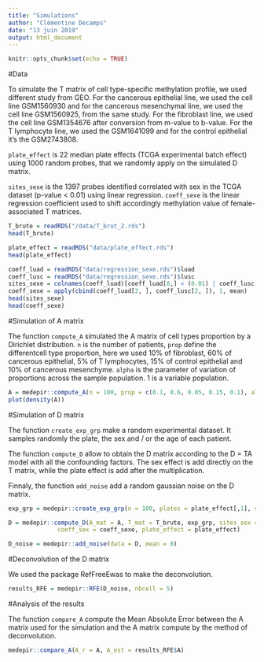 ```yaml
---
title: "Simulations"
author: "Clémentine Decamps"
date: "13 juin 2019"
output: html_document
---
```


```r
knitr::opts_chunk$set(echo = TRUE)
```

#Data

To simulate the T matrix of cell type-specific methylation profile, we used different study from GEO. For the cancerous epithelial line, we used the cell line GSM1560930 and for the cancerous mesenchymal line, we used the cell line GSM1560925, from the same study. For the fibroblast line, we used the cell line GSM1354676 after conversion from m-value to b-value. For the T lymphocyte line, we used the GSM1641099 and for the control epithelial it’s the GSM2743808.

`plate_effect` is 22 median plate effects (TCGA experimental batch effect) using 1000 random probes, that we randomly apply on the simulated D matrix.


`sites_sexe` is the 1397 probes identified correlated with sex in the TCGA dataset (p-value < 0.01) using linear regression. `coeff_sexe` is the linear regression coefficient used to shift accordingly methylation value of female-associated T matrices. 

```r
T_brute = readRDS("/data/T_brut_2.rds")
head(T_brute)

plate_effect = readRDS("data/plate_effect.rds")
head(plate_effect)

coeff_luad = readRDS("data/regression_sexe.rds")$luad
coeff_lusc = readRDS("data/regression_sexe.rds")$lusc
sites_sexe = colnames(coeff_luad)[coeff_luad[8,] < (0.01) | coeff_lusc[8,] < (0.01)]
coeff_sexe = apply(cbind(coeff_luad[2, ], coeff_lusc[2, ]), 1, mean)
head(sites_sexe)
head(coeff_sexe)
```

#Simulation of A matrix

The function `compute_A` simulated the A matrix of cell types proportion by a Dirichlet distribution. `n` is the number of patients, `prop` define the differentcell type proportion, here we used 10% of fibroblast, 60% of cancerous epithelial, 5% of T lymphocytes, 15% of control epithelial and 10% of cancerous mesenchyme.
`alpha` is the parameter of variation of proportions across the sample population. 1 is a variable population.

```r
A = medepir::compute_A(n = 100, prop = c(0.1, 0.6, 0.05, 0.15, 0.1), alpha = 1)
plot(density(A))
```

#Simulation of D matrix

The function `create_exp_grp` make a random experimental dataset. It samples randomly the plate, the sex and / or the age of each patient. 

The function `compute_D` allow to obtain the D matrix according to the D = TA model with all the confounding factors. The sex effect is add directly on the T matrix, while the plate effect is add after the multiplication. 

Finnaly, the function `add_noise` add a random gaussian noise on the D matrix.

```r
exp_grp = medepir::create_exp_grp(n = 100, plates = plate_effect[,1], sex = T, age = F)

D = medepir::compute_D(A_mat = A, T_mat = T_brute, exp_grp, sites_sex = sites_sexe, 
              coeff_sex = coeff_sexe, plate_effect = plate_effect)

D_noise = medepir::add_noise(data = D, mean = 0)

```

#Deconvolution of the D matrix

We used the package RefFreeEwas to make the deconvolution.

```r
results_RFE = medepir::RFE(D_noise, nbcell = 5)
```

#Analysis of the results

The function `compare_A` compute the Mean Absolute Error between the A matrix used for the simulation and the A matrix compute by the method of deconvolution.

```r
medepir::compare_A(A_r = A, A_est = results_RFE$A)

```